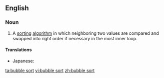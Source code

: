 ==English==

===Noun===
{{en-noun|head=[[bubble]] [[sort]]}}

# {{context|computing|lang=en}} A [[sort]]ing [[algorithm]] in which neighboring two values are compared and swapped into right order if necessary in the most inner loop.

====Translations====
{{trans-top|sorting algorithm}}
* Japanese: {{t|ja|バブルソート|tr=baburu sōto}}
{{trans-mid}}
{{trans-bottom}}

[[ta:bubble sort]]
[[vi:bubble sort]]
[[zh:bubble sort]]